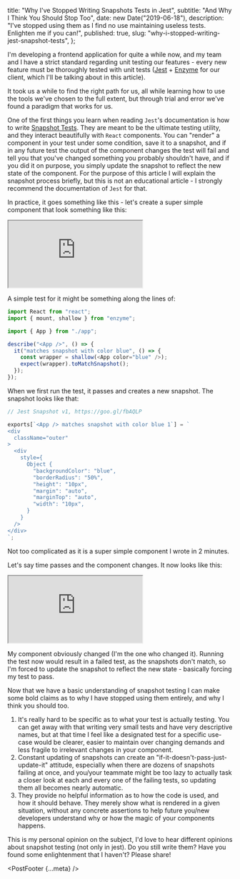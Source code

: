   title: "Why I've Stopped Writing Snapshots Tests in Jest",
  subtitle: "And Why I Think You Should Stop Too",
  date: new Date("2019-06-18"),
  description:
    "I've stopped using them as I find no use maintaining useless tests. Enlighten me if you can!",
  published: true,
  slug: "why-i-stopped-writing-jest-snapshot-tests",
};



<PostHeader meta={meta} />

I'm developing a frontend application for quite a while now, and my team and I have a strict standard regarding unit testing our features - every new feature must be thoroughly tested with unit tests ([Jest](https://jestjs.io/) + [Enzyme](https://airbnb.io/enzyme/) for our client, which I'll be talking about in this article).

It took us a while to find the right path for us, all while learning how to use the tools we've chosen to the full extent, but through trial and error we've found a paradigm that works for us.

One of the first things you learn when reading `Jest`'s documentation is how to write [Snapshot Tests](https://jestjs.io/docs/en/snapshot-testing). They are meant to be the ultimate testing utility, and they interact beautifully with `React` components. You can "render" a component in your test under some condition, save it to a snapshot, and if in any future test the output of the component changes the test will fail and tell you that you've changed something you probably shouldn't have, and if you did it on purpose, you simply update the snapshot to reflect the new state of the component. For the purpose of this article I will explain the snapshot process briefly, but this is not an educational article - I strongly recommend the documentation of `Jest` for that.

In practice, it goes something like this - let's create a super simple component that look something like this:

<iframe
  src="https://codesandbox.io/embed/why-i-stopped-writing-jest-snapshot-tests-c5q50?fontsize=14"
  title="why-i-stopped-writing-jest-snapshot-tests"
  allow="geolocation; microphone; camera; midi; vr; accelerometer; gyroscope; payment; ambient-light-sensor; encrypted-media"
  style={{
    width: "100%",
    height: "500px",
    border: 0,
    borderRadius: "4px",
    overflow: "hidden",
  }}
  sandbox="allow-modals allow-forms allow-popups allow-scripts allow-same-origin"
></iframe>

A simple test for it might be something along the lines of:

```js
import React from "react";
import { mount, shallow } from "enzyme";

import { App } from "./app";

describe("<App />", () => {
  it("matches snapshot with color blue", () => {
    const wrapper = shallow(<App color="blue" />);
    expect(wrapper).toMatchSnapshot();
  });
});
```

When we first run the test, it passes and creates a new snapshot. The snapshot looks like that:

```js
// Jest Snapshot v1, https://goo.gl/fbAQLP

exports[`<App /> matches snapshot with color blue 1`] = `
<div
  className="outer"
>
  <div
    style={
      Object {
        "backgroundColor": "blue",
        "borderRadius": "50%",
        "height": "10px",
        "margin": "auto",
        "marginTop": "auto",
        "width": "10px",
      }
    }
  />
</div>
`;
```

Not too complicated as it is a super simple component I wrote in 2 minutes.

Let's say time passes and the component changes. It now looks like this:

<iframe
  src="https://codesandbox.io/embed/why-i-stopped-writing-jest-snapshot-tests-2-3rpk3?fontsize=14"
  title="why-i-stopped-writing-jest-snapshot-tests-2"
  allow="geolocation; microphone; camera; midi; vr; accelerometer; gyroscope; payment; ambient-light-sensor; encrypted-media"
  style={{
    width: "100%",
    height: "500px",
    border: 0,
    borderRadius: "4px",
    overflow: "hidden",
  }}
  sandbox="allow-modals allow-forms allow-popups allow-scripts allow-same-origin"
></iframe>

My component obviously changed (I'm the one who changed it). Running the test now would result in a failed test, as the snapshots don't match, so I'm forced to update the snapshot to reflect the new state - basically forcing my test to pass.

Now that we have a basic understanding of snapshot testing I can make some bold claims as to why I have stopped using them entirely, and why I think you should too.

1. It's really hard to be specific as to what your test is actually testing. You can get away with that writing very small tests and have very descriptive names, but at that time I feel like a designated test for a specific use-case would be clearer, easier to maintain over changing demands and less fragile to irrelevant changes in your component.
2. Constant updating of snapshots can create an "if-it-doesn't-pass-just-update-it" attitude, especially when there are dozens of snapshots failing at once, and you/your teammate might be too lazy to actually task a closer look at each and every one of the failing tests, so updating them all becomes nearly automatic.
3. They provide no helpful information as to how the code is used, and how it should behave. They merely show what is rendered in a given situation, without any concrete assertions to help future you/new developers understand why or how the magic of your components happens.

This is my personal opinion on the subject, I'd love to hear different opinions about snapshot testing (not only in jest). Do you still write them? Have you found some enlightenment that I haven't? Please share!

<PostFooter {...meta} />

